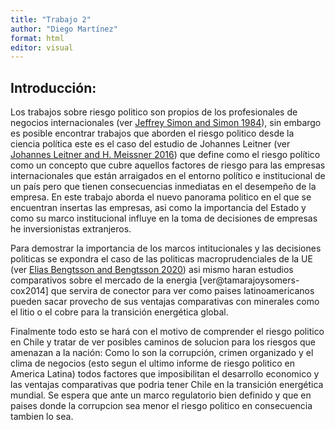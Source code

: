 ```yaml
---
title: "Trabajo 2"
author: "Diego Martínez"
format: html
editor: visual
---
```


## **Introducción:**

Los trabajos sobre riesgo politico son propios de los profesionales de negocios internacionales (ver [Jeffrey Simon and Simon 1984](#ref-jeffreysimonTheoreticalPerspectivePolitical1984)), sin embargo es posible encontrar trabajos que aborden el riesgo politico desde la ciencia política este es el caso del estudio de Johannes Leitner (ver [Johannes Leitner and H. Meissner 2016](#ref-johannesleitner2016)) que define como el riesgo político como un concepto que cubre aquellos factores de riesgo para las empresas internacionales que están arraigados en el entorno político e institucional de un país pero que tienen consecuencias inmediatas en el desempeño de la empresa. En este trabajo aborda el nuevo panorama politico en el que se encuentran insertas las empresas, asi como la importancia del Estado y como su marco institucional influye en la toma de decisiones de empresas he inversionistas extranjeros.

Para demostrar la importancia de los marcos intitucionales y las decisiones politicas se expondra el caso de las politicas macroprudenciales de la UE (ver [Elias Bengtsson and Bengtsson 2020](#ref-eliasbengtssonMacroprudentialPolicyEU2020)) asi mismo haran estudios comparativos sobre el mercado de la energia \[ver\@tamarajoysomers-cox2014\] que servira de conector para ver como paises latinoamericanos pueden sacar provecho de sus ventajas comparativas con minerales como el litio o el cobre para la transición energética global.

Finalmente todo esto se hará con el motivo de comprender el riesgo politico en Chile y tratar de ver posibles caminos de solucion para los riesgos que amenazan a la nación: Como lo son la corrupción, crimen organizado y el clima de negocios (esto segun el ultimo informe de riesgo politico en America Latina) todos factores que imposibilitan el desarrollo economico y las ventajas comparativas que podria tener Chile en la transición energética mundial. Se espera que ante un marco regulatorio bien definido y que en paises donde la corrupcion sea menor el riesgo politico en consecuencia tambien lo sea.
